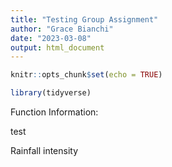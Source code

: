 ```yaml
---
title: "Testing Group Assignment"
author: "Grace Bianchi"
date: "2023-03-08"
output: html_document
---
```


```r
knitr::opts_chunk$set(echo = TRUE)

library(tidyverse)
```

Function Information:

test

Rainfall intensity

